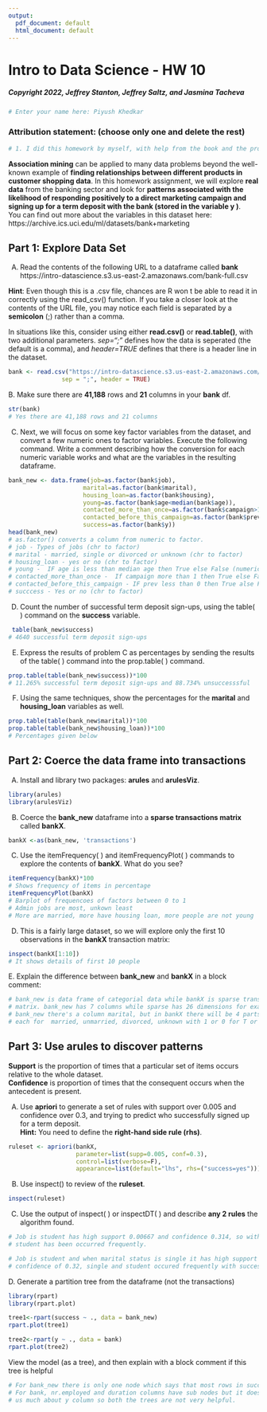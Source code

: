 ```yaml
---
output:
  pdf_document: default
  html_document: default
---
```


# Intro to Data Science - HW 10

##### Copyright 2022, Jeffrey Stanton, Jeffrey Saltz, and Jasmina Tacheva

```r
# Enter your name here: Piyush Khedkar
```

### Attribution statement: (choose only one and delete the rest)

```r
# 1. I did this homework by myself, with help from the book and the professor.
```

**Association mining** can be applied to many data problems beyond the well-known example of **finding relationships between different products in customer shopping data**. In this homework assignment, we will explore **real data** from the banking sector and look for **patterns associated with the likelihood of responding positively to a direct marketing campaign and signing up for a term deposit with the bank (stored in the variable  y )**. <br>
You can find out more about the variables in this dataset here: https://archive.ics.uci.edu/ml/datasets/bank+marketing

## Part 1: Explore Data Set

A.	Read the contents of the following URL to a dataframe called **bank** <br>
https://intro-datascience.s3.us-east-2.amazonaws.com/bank-full.csv

**Hint**: Even though this is a .csv file, chances are R won t be able to read it in correctly using the read_csv() function. If you take a closer look at the contents of the URL file, you may notice each field is separated by a **semicolon** (;) rather than a comma. 

In situations like this, consider using either **read.csv()** or **read.table()**, with two additional parameters. *sep=";"* defines how the data is seperated (the default is a comma), and *header=TRUE* defines that there is a header line in the dataset. 

```r
bank <- read.csv("https://intro-datascience.s3.us-east-2.amazonaws.com/bank-full.csv",
               sep = ";", header = TRUE)
```

B. Make sure there are **41,188** rows and **21** columns in your **bank** df.

```r
str(bank)
# Yes there are 41,188 rows and 21 columns
```

C.	Next, we will focus on some key factor variables from the dataset, and convert a few numeric ones to factor variables. Execute the following command.  Write a comment describing how the conversion for each numeric variable works and what are the variables in the resulting dataframe.

```r
bank_new <- data.frame(job=as.factor(bank$job),
                     marital=as.factor(bank$marital),
                     housing_loan=as.factor(bank$housing),
                     young=as.factor(bank$age<median(bank$age)),
                     contacted_more_than_once=as.factor(bank$campaign>1),
                     contacted_before_this_campaign=as.factor(bank$previous<0),
                     success=as.factor(bank$y))
head(bank_new)
# as.factor() converts a column from numeric to factor.
# job - Types of jobs (chr to factor)
# marital - married, single or divorced or unknown (chr to factor)
# housing_loan - yes or no (chr to factor)
# young -  IF age is less than median age then True else False (numeric to factor)
# contacted_more_than_once -  If campaign more than 1 then True else False(num to factor)
# contacted_before_this_campaign - IF prev less than 0 then True alse False(num to factor)
# succcess - Yes or no (chr to factor)
```

D.	Count the number of successful term deposit sign-ups, using the table( ) command on the **success** variable.

```r
 table(bank_new$success)
# 4640 successful term deposit sign-ups
```

E.	Express the results of problem C as percentages by sending the results of the table( ) command into the prop.table( ) command.

```r
prop.table(table(bank_new$success))*100
# 11.265% successful term deposit sign-ups and 88.734% unsuccesssful
```

F.	Using the same techniques, show the percentages for the **marital** and **housing_loan** variables as well.

```r
prop.table(table(bank_new$marital))*100
prop.table(table(bank_new$housing_loan))*100
# Percentages given below
```

## Part 2: Coerce the data frame into transactions

A.	Install and library two packages: **arules** and **arulesViz**.

```r
library(arules)
library(arulesViz)
```

B.	Coerce the **bank_new** dataframe into a **sparse transactions matrix** called **bankX**.

```r
bankX <-as(bank_new, 'transactions')
```

C.	Use the itemFrequency( ) and itemFrequencyPlot( ) commands to explore the contents of **bankX**. What do you see?

```r
itemFrequency(bankX)*100
# Shows frequency of items in percentage
itemFrequencyPlot(bankX)
# Barplot of frequencoes of factors between 0 to 1
# Admin jobs are most, unkown least
# More are married, more have housing loan, more people are not young
```

D.	This is a fairly large dataset, so we will explore only the first 10 observations in the **bankX** transaction matrix: 

```r
inspect(bankX[1:10])
# It shows details of first 10 people
```

E. Explain the difference between **bank_new** and **bankX** in a block comment:

```r
# bank_new is data frame of categorial data while bankX is sparse transaction 
# matrix. bank_new has 7 columns while sparse has 26 dimensions for example, in
# bank_new there's a column marital, but in bankX there will be 4 parts one
# each for  married, unmarried, divorced, unknown with 1 or 0 for T or F.
```

## Part 3: Use arules to discover patterns

**Support** is the proportion of times that a particular set of items occurs relative to the whole dataset. <br>
**Confidence** is proportion of times that the consequent occurs when the antecedent is present. <br>

A.	Use **apriori** to generate a set of rules with support over 0.005 and confidence over 0.3, and trying to predict who successfully signed up for a term deposit. <br>
**Hint:** You need to define the **right-hand side rule (rhs)**.

```r
ruleset <- apriori(bankX, 
                   parameter=list(supp=0.005, conf=0.3), 
                   control=list(verbose=F), 
                   appearance=list(default="lhs", rhs=("success=yes")))
```

B.	Use inspect() to review of the **ruleset**. 

```r
inspect(ruleset)
```

C.	Use the output of inspect( ) or inspectDT( ) and describe **any 2 rules** the algorithm found.  

```r
# Job is student has high support 0.00667 and confidence 0.314, so with success
# student has been occurred frequently.

# Job is student and when marital status is single it has high support and highest 
# confidence of 0.32, single and student occured frequently with success.
```

D. Generate a partition tree from the dataframe (not the transactions)

```r
library(rpart)
library(rpart.plot)

tree1<-rpart(success ~ ., data = bank_new)
rpart.plot(tree1)

tree2<-rpart(y ~ ., data = bank)
rpart.plot(tree2)
```

View the model (as a tree), and then explain with a block comment if this tree is helpful

```r
# For bank_new there is only one node which says that most rows in success are F
# For bank, nr.employed and duration columns have sub nodes but it does not tell
# us much about y column so both the trees are not very helpful.
```
 




